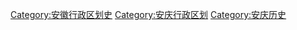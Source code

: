 [[Category:安徽行政区划史|Category:安徽行政区划史]]
[[Category:安庆行政区划|Category:安庆行政区划]]
[[Category:安庆历史|Category:安庆历史]]